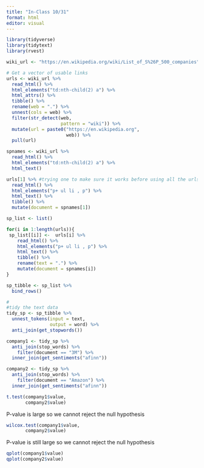 ---
title: "In-Class 10/31"
format: html
editor: visual
---

```{r}
library(tidyverse)
library(tidytext)
library(rvest)
```

```{r}
wiki_url <- "https://en.wikipedia.org/wiki/List_of_S%26P_500_companies"

# Get a vector of usable links
urls <- wiki_url %>% 
  read_html() %>% 
  html_elements("td:nth-child(2) a") %>% 
  html_attrs() %>% 
  tibble() %>% 
  rename(web = ".") %>% 
  unnest(cols = web) %>% 
  filter(str_detect(web,
                    pattern = "wiki")) %>% 
  mutate(url = paste0("https://en.wikipedia.org",
                      web)) %>% 
  pull(url)
```

```{r}
spnames <- wiki_url %>% 
  read_html() %>% 
  html_elements("td:nth-child(2) a") %>% 
  html_text()

urls[1] %>% #trying one to make sure it works before using all the urls
  read_html() %>% 
  html_elements("p+ ul li , p") %>% 
  html_text() %>% 
  tibble() %>% 
  mutate(document = spnames[1])

sp_list <- list()

for(i in 1:length(urls)){
 sp_list[[i]] <-  urls[i] %>% 
    read_html() %>% 
    html_elements("p+ ul li , p") %>% 
    html_text() %>% 
    tibble() %>% 
    rename(text = ".") %>% 
    mutate(document = spnames[i])
}

```

```{r}
sp_tibble <- sp_list %>% 
  bind_rows()

#
#tidy the text data
tidy_sp <- sp_tibble %>% 
  unnest_tokens(input = text,
                output = word) %>% 
  anti_join(get_stopwords())
```

```{r}
company1 <- tidy_sp %>% 
  anti_join(stop_words) %>% 
    filter(document == "3M") %>% 
  inner_join(get_sentiments("afinn"))
```

```{r}
company2 <- tidy_sp %>% 
  anti_join(stop_words) %>% 
    filter(document == "Amazon") %>% 
  inner_join(get_sentiments("afinn"))
```

```{r}
t.test(company1$value,
       company2$value)
```

P-value is large so we cannot reject the null hypothesis

```{r}
wilcox.test(company1$value,
       company2$value)
```

P-value is still large so we cannot reject the null hypothesis

```{r}
qplot(company1$value)
qplot(company2$value)
```
